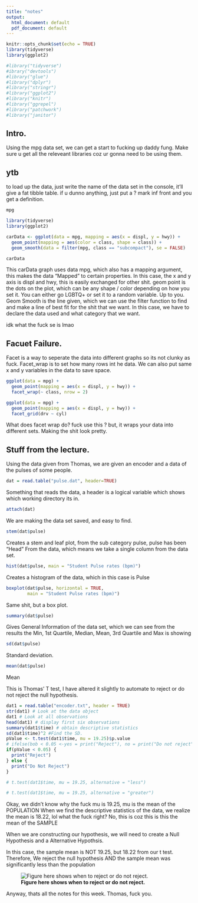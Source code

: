 ```yaml
---
title: "notes"
output:
  html_document: default
  pdf_document: default
---
```


```r
knitr::opts_chunk$set(echo = TRUE)
library(tidyverse)
library(ggplot2)

#library("tidyverse")
#ibrary("devtools")
#library("glue")
#library("dplyr")
#library("stringr")
#library("ggplot2")
#library("knitr")
#library("ggrepel")
#library("patchwork")
#library("janitor")
```

## Intro. 

Using the mpg data set, we can get a start to fucking up daddy fung. Make sure u get all the releveant libraries coz ur gonna need to be using them. 


## ytb

to load up the data, just write the name of the data set in the console, it'll give a fat tibble table. if u dunno anything, just put a ? mark inf front and you get a definition. 
```r
mpg
```

```r
library(tidyverse)
library(ggplot2)

carData <- ggplot(data = mpg, mapping = aes(x = displ, y = hwy)) +
  geom_point(mapping = aes(color = class, shape = class)) +
  geom_smooth(data = filter(mpg, class == "subcompact"), se = FALSE)

carData

```

This carData graph uses data mpg, which also has a mapping argument, this makes the data "Mapped" to certain properties. In this case, the x and y axis is displ and hwy, this is easily exchanged for other shit. geom point is the dots on the plot, which can be any shape / color depending on how you set it. You can either go LGBTQ+ or set it to a random variable. Up to you. Geom Smooth is the line given, which we can use the filter function to find and make a line of best fit for the shit that we want. In this case, we have to declare the data used and what category that we want. 

idk what the fuck se is lmao

## Facuet Failure. 

Facet is a way to seperate the data into different graphs so its not clunky as fuck. Facet_wrap is to set how many rows int he data. We can also put same x and y variables in the data to save space. 

```r
ggplot(data = mpg) + 
  geom_point(mapping = aes(x = displ, y = hwy)) + 
  facet_wrap(~ class, nrow = 2)

```

```r

ggplot(data = mpg) + 
  geom_point(mapping = aes(x = displ, y = hwy)) + 
  facet_grid(drv ~ cyl)

```

What does facet wrap do? fuck use this ?
but, it wraps your data into different sets. Making the shit look pretty. 

## Stuff from the lecture.

Using the data given from Thomas, we are given an encoder and a data of the pulses of some people. 

```r
dat = read.table("pulse.dat", header=TRUE)
```
Something that reads the data, a header is a logical variable which shows which working directory its in.

```r
attach(dat)
```
We are making the data set saved, and easy to find.

```r
stem(dat$pulse)
```
Creates a stem and leaf plot, from the sub category pulse, pulse has been "Head"
From the data, which means we take a single column from the data set.

```r
hist(dat$pulse, main = "Student Pulse rates (bpm)")
```
Creates a histogram of the data, which in this case is Pulse

```r
boxplot(dat$pulse, horizontal = TRUE,
        main = "Student Pulse rates (bpm)")
```
Same shit, but a box plot.

```r
summary(dat$pulse)
```
Gives General Information of the data set, which we can see from the results the
Min, 1st Quartile, Median, Mean, 3rd Quartile and Max is showing

```r
sd(dat$pulse)
```
Standard deviation.

```r
mean(dat$pulse)
```
Mean

This is Thomas' T test, I have altered it slightly to automate to reject or do 
not reject the null hypothesis. 

```r
dat1 = read.table("encoder.txt", header = TRUE)
str(dat1) # Look at the data object
dat1 # Look at all observations
head(dat1) # display first six observations
summary(dat1$time) # obtain descriptive statistics
sd(dat1$time)^2 #Find the SD.
pValue <- t.test(dat1$time, mu = 19.25)$p.value
# ifelse(bob < 0.05 <-yes = print("Reject"), no = print("Do not reject"))
if(pValue < 0.05) {
  print("Reject")
} else {
  print("Do Not Reject")
}

# t.test(dat1$time, mu = 19.25, alternative = "less")

# t.test(dat1$time, mu = 19.25, alternative = "greater")
```

Okay, we didn't know why the fuck mu is 19.25, mu is the mean of the POPULATION
When we find the descriptive statistics of the data, we realize the mean is
18.22, lol what the fuck right? No, this is coz this is this the
mean of the SAMPLE

When we are constructing our hypothesis, we will need to create a Null Hypothesis
and a Alternative Hypothsis.

In this case, the sample mean is NOT 19.25, but 18.22 from our t test. Therefore,
We reject the null hypothesis AND the sample mean was significantly less than the
population

![**Figure here shows when to reject or do not reject.**](whenToReject.png)

Anyway, thats all the notes for this week. Thomas, fuck you. 

